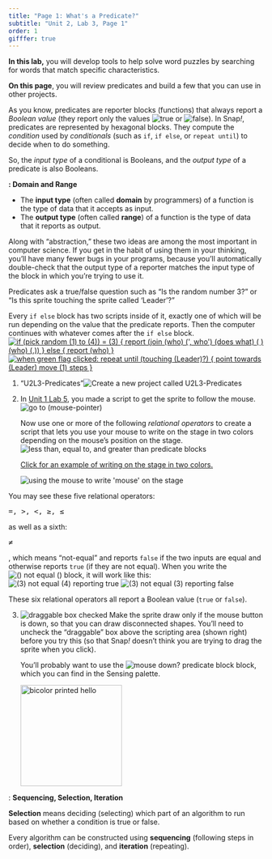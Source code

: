 ```yaml
---
title: "Page 1: What's a Predicate?"
subtitle: "Unit 2, Lab 3, Page 1"
order: 1
gifffer: true
---
```


::: learn
<p><strong>In this lab,</strong> you will develop tools to help solve word puzzles by searching for words that match specific characteristics.</p>

<p><strong>On this page</strong>, you will review predicates and build a few that you can use in other projects.</p>
:::



<p>As you know, predicates are reporter blocks (functions) that always report a <em>Boolean value</em> (they report only the values <img src="/img/blocks/true.png" title="true" alt="true" class="inline py-0"/> or <img src="/img/blocks/false.png" title="false" alt="false" class="inline py-0"/>). In Snap<em>!</em>, predicates are represented by hexagonal blocks. They compute the <em>condition</em> used by <em>conditionals</em> (such as `if`, `if else`, or `repeat until`) to decide when to do something.</p>

::: takeNote
<p>

So, the <em>input type</em> of a conditional is Booleans, and the <em>output type</em> of a predicate is also Booleans.

::: vocabFullWidth
<strong>: Domain and Range</strong>

<ul>

<li>The <strong>input type</strong> (often called <strong>domain</strong> by programmers) of a function is the type of data that it accepts as input.</li>

<li>The <strong>output type</strong> (often called <strong>range</strong>) of a function is the type of data that it reports as output.</li>

</ul>
:::

Along with "abstraction," these two ideas are among the most important in computer science. If you get in the habit of using them in your thinking, you'll have many fewer bugs in your programs, because you'll automatically double-check that the output type of a reporter matches the input type of the block in which you're trying to use it.

</p>
:::

<p>Predicates ask a true/false question such as "Is the random number 3?" or "Is this sprite touching the sprite called 'Leader'?"</p>

<p>Every `if else` block has two scripts inside of it, exactly one of which will be run depending on the value that the predicate reports. Then the computer continues with whatever comes after the `if else` block.<br /> <a href="/unit-1/lab-2/5-if-else.html"><img src="/img/2-complexity/more-complicated-who-conditional.png" title="if (pick random (1) to (4)) = (3) {
report (join (who) (&apos;, who&apos;) (does what) ( ) (who) (,))
} else {
report (who)
}" alt="if (pick random (1) to (4)) = (3) {
report (join (who) (&apos;, who&apos;) (does what) ( ) (who) (,))
} else {
report (who)
}" class="ms-4"/></a> <a href="/unit-1/lab-5/2-sprite-interaction.qmd"><img class="ms-4" src="/img/1-introduction/move-tiny-no-comment.png" alt="when green flag clicked:
repeat until (touching (Leader)?)
{
    point towards (Leader)
    move (1) steps
}" title="when green flag clicked:
repeat until (touching (Leader)?)
{
    point towards (Leader)
    move (1) steps
}"></a></p>

::: {#first .forYouToDo}
<ol>

<li>

::: newProject
["U2L3-Predicates"]{.text}<img src="/img/icons/new-project-called.png" title="Create a new project called U2L3-Predicates" alt="Create a new project called U2L3-Predicates"/>
:::

</li>

<li>

In <a href="/unit-1/lab-5/1-following-sprites.qmd">Unit 1 Lab 5</a>, you made a script to get the sprite to follow the mouse. 
<br />
<img class="ms-4" src="/img/2-complexity/U2-follow-that-mouse.png" alt="go to (mouse-pointer)" title="go to (mouse-pointer)"><br />



Now use one or more of the following <em>relational operators</em> to create a script that lets you use your mouse to write on the stage in two colors depending on the mouse's position on the stage.<br /> <img src="/img/2-complexity/relations.jpg" title="less than, equal to, and greater than predicate blocks" alt="less than, equal to, and greater than predicate blocks" class="ms-4"/>

::: endnote
<a href="#hint-two-colors" data-bs-toggle="collapse" title="Click for an example of writing on the stage in two colors.">Click for an example of writing on the stage in two colors.</a>

::: {#hint-two-colors .collapse}
<img title="using the mouse to write &apos;mouse&apos; on the stage" alt="using the mouse to write &apos;mouse&apos; on the stage" class="ms-4" data-gifffer="/img/2-complexity/writing-mouse-on-stage.gif"/>
:::
:::

</li>

</ol>
:::

::: examFullWidth


::: pseudop
You may see these five relational operators:

```{=html}
<pre class="inline">=, &gt;, &lt;, &ge;, &le;</pre>
```
as well as a sixth:

```{=html}
<pre class="inline">&ne;</pre>
```
, which means "not-equal" and reports `false` if the two inputs are equal and otherwise reports `true` (if they are not equal). When you write the <img src="/img/2-complexity/not-equal.png" title="() not equal ()" alt="() not equal ()" class="inline"/> block, it will work like this:<br /> <img src="/img/2-complexity/not-equal-reporting-true.png" title="(3) not equal (4) reporting true" alt="(3) not equal (4) reporting true" class="ms-4"/> <img src="/img/2-complexity/not-equal-reporting-false.png" title="(3) not equal (3) reporting false" alt="(3) not equal (3) reporting false" class="ms-4"/>
:::

<p>These six relational operators all report a Boolean value (`true` or `false`).</p>
:::

::: forYouToDo
<ol start="3">

<li>

<img src="/img/2-complexity/draggable-check-box.png" title="draggable box checked" alt="draggable box checked" class="float-end"/> Make the sprite draw only if the mouse button is down, so that you can draw disconnected shapes. You'll need to uncheck the "draggable" box above the scripting area (shown right) before you try this (so that Snap<em>!</em> doesn't think you are trying to drag the sprite when you click).<br />

::: sidenote
You'll probably want to use the <img src="/img/blocks/mouse-down.png" title="mouse down? predicate block" alt="mouse down? predicate block" class="inline"/> block, which you can find in the Sensing palette.
:::

<img src="/img/2-complexity/bicolor-hello.png" title="bicolor printed hello" alt="bicolor printed hello" class="ms-4" style="height:200px;"/>

</li>

</ol>
:::

::: vocabFullWidth
: <strong>Sequencing, Selection, Iteration</strong>



<p><strong>Selection</strong> means deciding (selecting) which part of an algorithm to run based on whether a condition is true or false.</p>

<p>Every algorithm can be constructed using <strong>sequencing</strong> (following steps in order), <strong>selection</strong> (deciding), and <strong>iteration</strong> (repeating).</p>
:::

</body>

</html>
